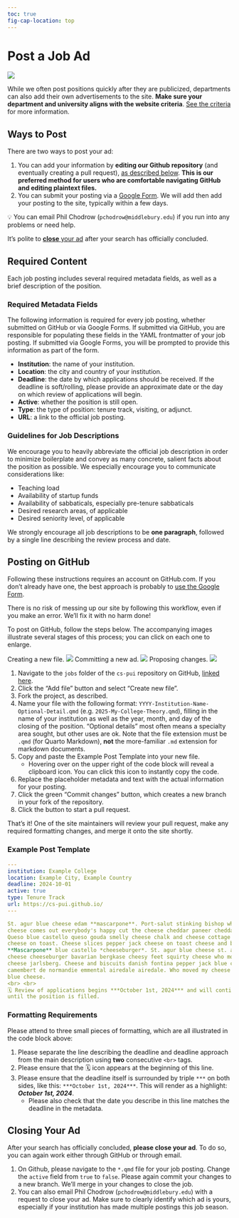```yaml
---
toc: true
fig-cap-location: top
---
```


# Post a Job Ad

![](assets/img/cs-pui-listing.jpg)


While we often post positions quickly after they are publicized, departments can also add their own advertisements to the site. **Make sure your department and university aligns with the website criteria**. [See the criteria](/#sec-criteria) for more information.
 
## Ways to Post 

There are two ways to post your ad: 

1. You can add your information by **editing our Github repository** (and eventually creating a pull request), [as described below](#posting-on-github). **This is our preferred method for users who are comfortable navigating GitHub and editing plaintext files.**
2. You can submit your posting via a [Google Form](https://docs.google.com/forms/d/e/1FAIpQLSejV-DqXOZ29c8NYyMvpAER_5JuW2YtZYJvllTP48VQZo8s1w/viewform). We will add then add your posting to the site, typically within a few days. 


::: {.notice .notice-blue}

💡 You can email Phil Chodrow (`pchodrow@middlebury.edu`) if you run into any problems or need help.

:::

::: {.notice .notice-red}

It's polite to [**close** your ad](#closing-your-ad) after your search has officially concluded. 

:::


## Required Content

Each job posting includes several required metadata fields, as well as a brief description of the position. 

### Required Metadata Fields

The following information is required for every job posting, whether submitted on GitHub or via Google Forms. If submitted via GitHub, you are responsible for populating these fields in the YAML frontmatter of your job posting. If submitted via Google Forms, you will be prompted to provide this information as part of the form. 

- **Institution**: the name of your institution. 
- **Location**: the city and country of your institution.
- **Deadline**: the date by which applications should be received. If the deadline is soft/rolling, please provide an approximate date or the day on which review of applications will begin. 
- **Active**: whether the position is still open. 
- **Type**: the type of position: tenure track, visiting, or adjunct. 
- **URL**: a link to the official job posting.

### Guidelines for Job Descriptions

We encourage you to heavily abbreviate the official job description in order to minimize boilerplate and convey as many concrete, salient facts about the position as possible. We especially encourage you to communicate considerations like: 

- Teaching load
- Availability of startup funds
- Availability of sabbaticals, especially pre-tenure sabbaticals 
- Desired research areas, of applicable
- Desired seniority level, of applicable

We strongly encourage all job descriptions to be **one paragraph**, followed by a single line describing the review process and date. 

## Posting on GitHub

::: {.notice .notice-blue}

Following these instructions requires an account on GitHub.com. If you don't already have one, the best approach is probably to [use the Google Form](https://docs.google.com/forms/d/e/1FAIpQLSejV-DqXOZ29c8NYyMvpAER_5JuW2YtZYJvllTP48VQZo8s1w/viewform). 

:::

::: {.notice .notice-green}

There is no risk of messing up our site by following this workflow, even if you make an error. We'll fix it with no harm done! 

:::

To post on GitHub, follow the steps below. The accompanying images illustrate several stages of this process; you can click on each one to enlarge. 

[Creating a new file. ![](assets/img/gh-1.png){.lightbox} 
 Committing a new ad. ![](assets/img/gh-2.png){.lightbox} 
 Proposing changes.   ![](assets/img/gh-3.png){.lightbox}]{.aside }

1. Navigate to the `jobs` folder of the `cs-pui` repository on GitHub, [linked here](https://github.com/cs-pui/prototype/tree/main/jobs).
2. Click the "Add file" button and select "Create new file". 
3. Fork the project, as described.
4. Name your file with the following format: `YYYY-Institution-Name-Optional-Detail.qmd` (e.g. `2025-My-College-Theory.qmd`), filling in the name of your institution as well as the year, month, and day of the closing of the position. "Optional details" most often means a specialty area sought, but other uses are ok. Note that the file extension must be `.qmd` (for Quarto Markdown), **not** the more-familiar `.md` extension for markdown documents. 
5. Copy and paste the Example Post Template into your new file.
    - Hovering over  on the upper right of the code block will reveal a clipboard icon. You can click this icon to instantly copy the code. 
6. Replace the placeholder metadata and text with the actual information for your posting. 
7. Click the green "Commit changes" button, which creates a new branch in your fork of the repository.
8. Click the button to start a pull request. 

That's it! One of the site maintainers will review your pull request, make any required formatting changes, and merge it onto the site shortly. 

### Example Post Template

```yml
---
institution: Example College 
location: Example City, Example Country
deadline: 2024-10-01
active: true
type: Tenure Track
url: https://cs-pui.github.io/
---

St. agur blue cheese edam **mascarpone**. Port-salut stinking bishop when the 
cheese comes out everybody's happy cut the cheese cheddar paneer cheddar feta. 
Queso blue castello queso gouda smelly cheese chalk and cheese cottage cheese 
cheese on toast. Cheese slices pepper jack cheese on toast cheese and biscuits.
**Mascarpone** blue castello *cheeseburger*. St. agur blue cheese st. agur blue 
cheese cheeseburger bavarian bergkase cheesy feet squirty cheese who moved my 
cheese jarlsberg. Cheese and biscuits danish fontina pepper jack blue castello 
camembert de normandie emmental airedale airedale. Who moved my cheese st. agur 
blue cheese. 
<br> <br>
🗓️ Review of applications begins ***October 1st, 2024*** and will continue 
until the position is filled. 
```


### Formatting Requirements

Please attend to three small pieces of formatting, which are all illustrated in the code block above:

1. Please separate the line describing the deadline and deadline approach from the main description using **two** consecutive `<br>` tags. 
2. Please ensure that the 🗓️ icon appears at the beginning of this line. 
3. Please ensure that the deadline itself is surrounded by triple `***` on both sides, like this: `***October 1st, 2024***`. This will render as a highlight: ***October 1st, 2024***. 
    - Please also check that the date you describe in this line matches the deadline in the metadata. 

## Closing Your Ad {#close}

After your search has officially concluded, **please close your ad**. To do so, you can again work either through GitHub or through email. 

1. On Github, please navigate to the `*.qmd` file for your job posting. Change the `active` field from `true` to `false`. Please again commit your changes to a new branch. We'll merge in your changes to close the job. 
2. You can also email Phil Chodrow  (`pchodrow@middlebury.edu`) with a request to close your ad. Make sure to clearly identify which ad is yours, especially if your institution has made multiple postings this job season. 
